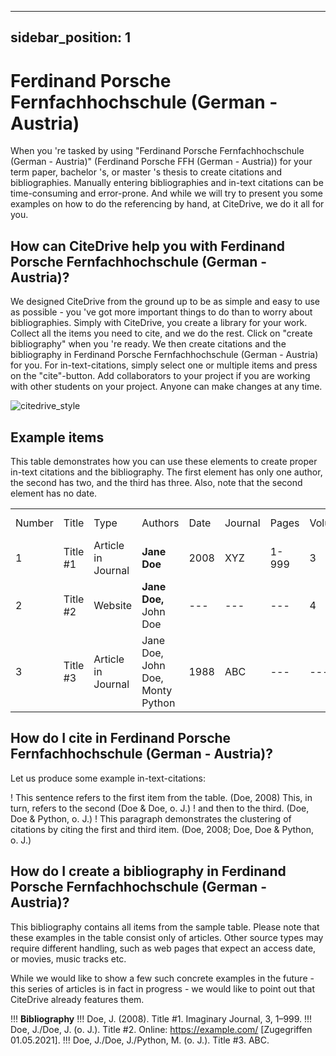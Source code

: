 
---
sidebar_position: 1
---

# Ferdinand Porsche Fernfachhochschule (German - Austria)

When you 're tasked by using "Ferdinand Porsche Fernfachhochschule (German - Austria)" (Ferdinand Porsche FFH (German - Austria)) for your term paper, bachelor 's, or master 's thesis to create citations and bibliographies.
Manually entering bibliographies and in-text citations can be time-consuming and error-prone. And while we will try to present you some examples on how to do the referencing by hand, at CiteDrive, we do it all for you.

<!---
## About  Ferdinand Porsche Fernfachhochschule (German - Austria)

* Title: Ferdinand Porsche Fernfachhochschule (German - Austria)
* Short Title (Id): Ferdinand Porsche FFH (German - Austria))
* Authors: Ferdinand Porsche Fernfachhochschule (German - Austria)
* Download: Ferdinand Porsche Fernfachhochschule (German - Austria)
 --->

## How can CiteDrive help you with Ferdinand Porsche Fernfachhochschule (German - Austria)?

We designed CiteDrive from the ground up to be as simple and easy to use as possible - you 've got more important things to do than to worry about bibliographies. Simply with CiteDrive, you create a library for your work. Collect all the items you need to cite, and we do the rest. Click on "create bibliography" when you 're ready. We then create citations and the bibliography in Ferdinand Porsche Fernfachhochschule (German - Austria) for you. For in-text-citations, simply select one or multiple items and press on the "cite"-button. Add collaborators to your project if you are working with other students on your project. Anyone can make changes at any time.


![citedrive_style](images/ferdinand-porsche-fernfachhochschule-german--austria.svg "Choose Ferdinand Porsche Fernfachhochschule (German - Austria) in the CiteDrive App")


## Example items

This table demonstrates how you can use these elements to create proper in-text citations and the bibliography. The first element has only one author, the second has two, and the third has three. Also, note that the second element has no date.


<table>
  <tr>
   <td>Number
   </td>
   <td>Title
   </td>
   <td>Type
   </td>
   <td>Authors
   </td>
   <td>Date
   </td>
   <td>Journal
   </td>
   <td>Pages
   </td>
   <td>Volume
   </td>
   <td>Issue
   </td>
   <td>Access Date
   </td>
  </tr>
  <tr>
   <td>1
   </td>
   <td>Title #1
   </td>
   <td>Article in Journal
   </td>
   <td><strong>Jane Doe</strong>
   </td>
   <td>2008
   </td>
   <td>XYZ
   </td>
   <td>1-999
   </td>
   <td>3
   </td>
   <td>2
   </td>
   <td>--
   </td>
  </tr>
  <tr>
   <td>
2
   </td>
   <td>Title #2
   </td>
   <td>Website
   </td>
   <td><strong>Jane Doe, </strong>John Doe
   </td>
   <td>---
   </td>
   <td>---
   </td>
   <td>---
   </td>
   <td>4
   </td>
   <td>---
   </td>
   <td>2020-05-01
   </td>
  </tr>
  <tr>
   <td>3
   </td>
   <td>Title #3
   </td>
   <td>Article in Journal
   </td>
   <td>Jane Doe, John Doe, Monty Python
   </td>
   <td>1988
   </td>
   <td>ABC
   </td>
   <td>---
   </td>
   <td>---
   </td>
   <td>16
   </td>
   <td>---
   </td>
  </tr>
</table>



## How do I cite in  Ferdinand Porsche Fernfachhochschule (German - Austria)?

Let us produce some example in-text-citations:

! This sentence refers to the first item from the table. (Doe, 2008) This, in turn, refers to the second (Doe &amp; Doe, o. J.)
! and then to the third.  (Doe, Doe &amp; Python, o. J.)
! This paragraph demonstrates the clustering of citations by citing the first and third item. (Doe, 2008; Doe, Doe &amp; Python, o. J.)



## How do I create a bibliography in Ferdinand Porsche Fernfachhochschule (German - Austria)?

This bibliography contains all items from the sample table. Please note that these examples in the table consist only of articles. Other source types may require different handling, such as web pages that expect an access date, or movies, music tracks etc.

While we would like to show a few such concrete examples in the future - this series of articles is in fact in progress - we would like to point out that CiteDrive already features them.


!!! **Bibliography**
!!! Doe, J. (2008). Title #1. Imaginary Journal, 3, 1–999.
!!! Doe, J./Doe, J. (o. J.). Title #2. Online: https://example.com/ [Zugegriffen 01.05.2021].
!!! Doe, J./Doe, J./Python, M. (o. J.). Title #3. ABC.


```
        